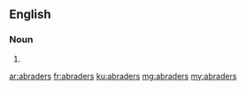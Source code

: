 ==English==

===Noun===
{{head|en|plural}}

# {{plural of|abrader|lang=en}}

[[ar:abraders]]
[[fr:abraders]]
[[ku:abraders]]
[[mg:abraders]]
[[my:abraders]]